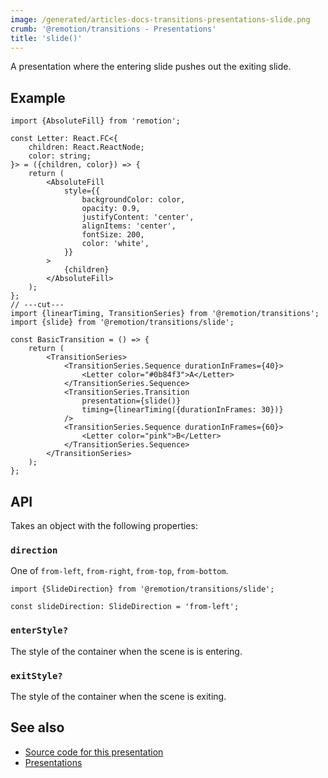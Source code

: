 ```yaml
---
image: /generated/articles-docs-transitions-presentations-slide.png
crumb: '@remotion/transitions - Presentations'
title: 'slide()'
---
```


A presentation where the entering slide pushes out the exiting slide.

<Demo type="slide" />

## Example

```tsx twoslash title="SlideTransition.tsx"
import {AbsoluteFill} from 'remotion';

const Letter: React.FC<{
	children: React.ReactNode;
	color: string;
}> = ({children, color}) => {
	return (
		<AbsoluteFill
			style={{
				backgroundColor: color,
				opacity: 0.9,
				justifyContent: 'center',
				alignItems: 'center',
				fontSize: 200,
				color: 'white',
			}}
		>
			{children}
		</AbsoluteFill>
	);
};
// ---cut---
import {linearTiming, TransitionSeries} from '@remotion/transitions';
import {slide} from '@remotion/transitions/slide';

const BasicTransition = () => {
	return (
		<TransitionSeries>
			<TransitionSeries.Sequence durationInFrames={40}>
				<Letter color="#0b84f3">A</Letter>
			</TransitionSeries.Sequence>
			<TransitionSeries.Transition
				presentation={slide()}
				timing={linearTiming({durationInFrames: 30})}
			/>
			<TransitionSeries.Sequence durationInFrames={60}>
				<Letter color="pink">B</Letter>
			</TransitionSeries.Sequence>
		</TransitionSeries>
	);
};
```

## API

Takes an object with the following properties:

### `direction`

One of `from-left`, `from-right`, `from-top`, `from-bottom`.

```tsx twoslash title="TypeScript type"
import {SlideDirection} from '@remotion/transitions/slide';

const slideDirection: SlideDirection = 'from-left';
```

### `enterStyle?`<AvailableFrom v="4.0.84"/>

The style of the container when the scene is is entering.

### `exitStyle?`<AvailableFrom v="4.0.84"/>

The style of the container when the scene is exiting.

## See also

- [Source code for this presentation](https://github.com/remotion-dev/remotion/blob/main/packages/transitions/src/presentations/slide.tsx)
- [Presentations](/docs/transitions/presentations)
